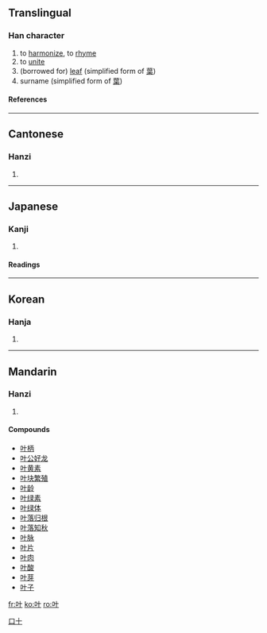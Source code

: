 {{see|葉}}

==Translingual==

===Han character===
{{Han char|rn=30|rad=口|as=02|sn=5|four=|canj=口十 (RJ)|ids=⿰[[口]][[十]]}}

# to [[harmonize]], to [[rhyme]]
# to [[unite]]
# (borrowed for) [[leaf]] (simplified form of [[葉]])
# surname (simplified form of [[葉]])

====References====
{{Han ref|kx=0174.010|dkj=03255|dj=0385.060|hdz=10568.020|uh=53F6|ud=21494}}

----

==Cantonese==

===Hanzi===
{{yue-hanzi|jyut=|y=yip6}}
# {{defn|Cantonese}}

----

==Japanese==

===Kanji===
{{ja-kanji|grade=|rs=口02}}
# {{defn|Japanese}}

====Readings====
{{ja-readings|on=[[きょう]] (kyō)|kun=[[かなう]] (kanau)}}

----

==Korean==

===Hanja===
{{ko-hanja|hangeul=협|rv=hyeop|mr=hyŏp}}
# {{defn|Korean}}

----

==Mandarin==

===Hanzi===
{{cmn-hanzi|tra=葉|pin=[[yè]] ([[ye4]]), [[xié]] ([[xie2]])|wg=yeh<sup>4</sup>, hsieh<sup>2</sup>}}
# {{defn|Mandarin}}

====Compounds====
*[[叶柄]]
*[[叶公好龙]]
*[[叶黄素]]
*[[叶块繁殖]]
*[[叶龄]]
*[[叶绿素]]
*[[叶绿体]]
*[[叶落归根]]
*[[叶落知秋]]
*[[叶脉]]
*[[叶片]]
*[[叶肉]]
*[[叶酸]]
*[[叶芽]]
*[[叶子]]

[[Category:CJKV simplified characters which already existed as traditional characters|口十]]

[[fr:叶]]
[[ko:叶]]
[[ro:叶]]
